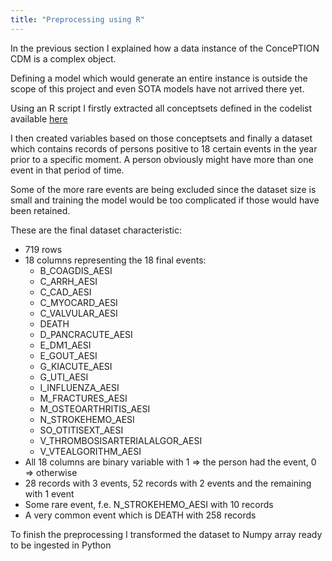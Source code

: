 ```yaml
---
title: "Preprocessing using R"
---
```


In the previous section I explained how a data instance of the ConcePTION CDM is a complex object.

Defining a model which would generate an entire instance is outside the scope of this project and even SOTA models have not arrived there yet.

Using an R script I firstly extracted all conceptsets defined in the codelist available [here](https://github.com/dado330/AE-WGAN-GP/blob/main/R_preprocessing/p_parameters/archive_parameters/20231127_V2_full_codelist_at_20231127.csv)

I then created variables based on those conceptsets and finally a dataset which contains records of persons positive to 18 certain events in the year prior to a specific moment. A person obviously might have more than one event in that period of time.

Some of the more rare events are being excluded since the dataset size is small and training the model would be too complicated if those would have been retained.

These are the final dataset characteristic:

-   719 rows
-   18 columns representing the 18 final events:
    -   B_COAGDIS_AESI
    -   C_ARRH_AESI
    -   C_CAD_AESI
    -   C_MYOCARD_AESI
    -   C_VALVULAR_AESI
    -   DEATH
    -   D_PANCRACUTE_AESI
    -   E_DM1_AESI
    -   E_GOUT_AESI
    -   G_KIACUTE_AESI
    -   G_UTI_AESI
    -   I_INFLUENZA_AESI
    -   M_FRACTURES_AESI
    -   M_OSTEOARTHRITIS_AESI
    -   N_STROKEHEMO_AESI
    -   SO_OTITISEXT_AESI
    -   V_THROMBOSISARTERIALALGOR_AESI
    -   V_VTEALGORITHM_AESI
-   All 18 columns are binary variable with 1 =\> the person had the event, 0 =\> otherwise
-   28 records with 3 events, 52 records with 2 events and the remaining with 1 event
-   Some rare event, f.e. N_STROKEHEMO_AESI with 10 records
-   A very common event which is DEATH with 258 records

To finish the preprocessing I transformed the dataset to Numpy array ready to be ingested in Python
